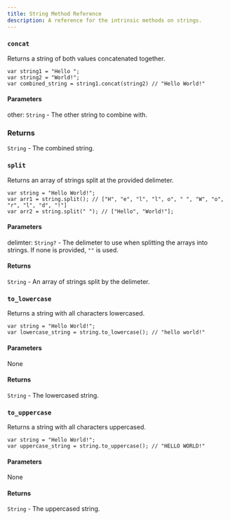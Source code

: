 ---
title: String Method Reference
description: A reference for the intrinsic methods on strings.
---


### `concat`

Returns a string of both values concatenated together.

```QangLang
var string1 = "Hello ";
var string2 = "World!";
var combined_string = string1.concat(string2) // "Hello World!"
```

#### Parameters

other: `String` - The other string to combine with.

### Returns

`String` - The combined string.

### `split`

Returns an array of strings split at the provided delimeter.

```QangLang
var string = "Hello World!";
var arr1 = string.split(); // ["H", "e", "l", "l", o", " ", "W", "o", "r", "l", "d", "!"]
var arr2 = string.split(" "); // ["Hello", "World!"];
```

#### Parameters

delimter: `String?` <Badge text="optional" /> - The delimeter to use when splitting the arrays into strings. If none is provided, `""` is used.

#### Returns

`String` - An array of strings split by the delimeter.

### `to_lowercase`

Returns a string with all characters lowercased.

```QangLang
var string = "Hello World!";
var lowercase_string = string.to_lowercase(); // "hello world!"
```

#### Parameters

None

#### Returns

`String` - The lowercased string.

### `to_uppercase`

Returns a string with all characters uppercased.

```QangLang
var string = "Hello World!";
var uppercase_string = string.to_uppercase(); // "HELLO WORLD!"
```

#### Parameters

None

#### Returns

`String` - The uppercased string.
